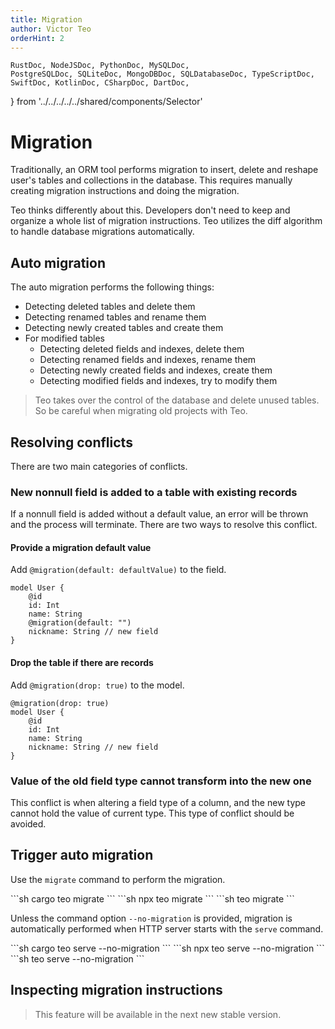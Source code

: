 ```yaml
---
title: Migration
author: Victor Teo
orderHint: 2
---
```


    RustDoc, NodeJSDoc, PythonDoc, MySQLDoc,
    PostgreSQLDoc, SQLiteDoc, MongoDBDoc, SQLDatabaseDoc, TypeScriptDoc,
    SwiftDoc, KotlinDoc, CSharpDoc, DartDoc,
} from '../../../../../shared/components/Selector'

# Migration

Traditionally, an ORM tool performs migration to insert, delete and reshape 
user's tables and collections in the database. This requires manually creating
migration instructions and doing the migration.

Teo thinks differently about this. Developers don't need to keep and organize
a whole list of migration instructions. Teo utilizes the diff algorithm to 
handle database migrations automatically.

## Auto migration

The auto migration performs the following things:

* Detecting deleted tables and delete them
* Detecting renamed tables and rename them
* Detecting newly created tables and create them
* For modified tables
    * Detecting deleted fields and indexes, delete them
    * Detecting renamed fields and indexes, rename them
    * Detecting newly created fields and indexes, create them
    * Detecting modified fields and indexes, try to modify them

> Teo takes over the control of the database and delete unused tables. So be 
> careful when migrating old projects with Teo.

## Resolving conflicts

There are two main categories of conflicts.

### New nonnull field is added to a table with existing records

If a nonnull field is added without a default value, an error will be thrown
and the process will terminate. There are two ways to resolve this conflict.

#### Provide a migration default value

Add `@migration(default: defaultValue)` to the field.

```teo
model User {
    @id
    id: Int
    name: String
    @migration(default: "")
    nickname: String // new field
}
```

#### Drop the table if there are records

Add `@migration(drop: true)` to the model.

```teo
@migration(drop: true)
model User {
    @id
    id: Int
    name: String
    nickname: String // new field
}
```

### Value of the old field type cannot transform into the new one

This conflict is when altering a field type of a column, and the new type 
cannot hold the value of current type. This type of conflict should be avoided.

## Trigger auto migration

Use the `migrate` command to perform the migration.

<RustDoc>
```sh
cargo teo migrate
```
</RustDoc>
<NodeJSDoc>
```sh
npx teo migrate
```
</NodeJSDoc>
<PythonDoc>
```sh
teo migrate
```
</PythonDoc>

Unless the command option `--no-migration` is provided, migration is 
automatically performed when HTTP server starts with the `serve` command.

<RustDoc>
```sh
cargo teo serve --no-migration
```
</RustDoc>
<NodeJSDoc>
```sh
npx teo serve --no-migration
```
</NodeJSDoc>
<PythonDoc>
```sh
teo serve --no-migration
```
</PythonDoc>

## Inspecting migration instructions

> This feature will be available in the next new stable version.

<PrevNext />